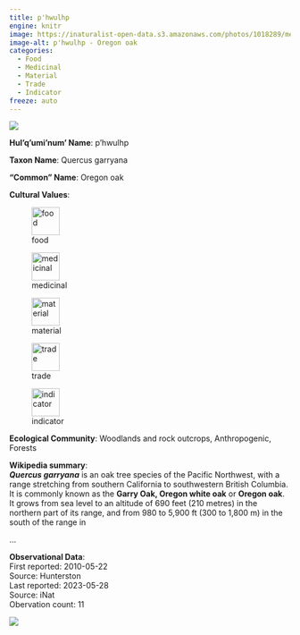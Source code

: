 ```yaml
---
title: p'hwulhp
engine: knitr
image: https://inaturalist-open-data.s3.amazonaws.com/photos/1018289/medium.jpg
image-alt: p'hwulhp - Oregon oak
categories:
  - Food
  - Medicinal
  - Material
  - Trade
  - Indicator
freeze: auto
---
```

![](https://inaturalist-open-data.s3.amazonaws.com/photos/1018289/medium.jpg){fig-alt="p'hwulhp - Oregon oak"}

**Hul'q'umi'num' Name**: p'hwulhp



**Taxon Name**: Quercus garryana

**"Common" Name**: Oregon oak

**Cultural Values**:  

::: {layout-nrow=1 style="width:60%"}
![food](/files/food.svg){width=50px}

![medicinal](/files/medicinal.svg){width=50px}

![material](/files/material.svg){width=50px}

![trade](/files/trade.svg){width=50px}

![indicator](/files/indicator.svg){width=50px}
:::

**Ecological Community**: Woodlands and rock outcrops, Anthropogenic, Forests

**Wikipedia summary**:  
<i><b>Quercus garryana</b></i> is an oak tree species of the Pacific Northwest, with a range stretching from southern California to southwestern British Columbia. It is commonly known as the <b>Garry Oak, Oregon white oak</b> or <b>Oregon oak</b>. It grows from sea level to an altitude of 690 feet (210 metres) in the northern part of its range, and from 980 to 5,900&#160;ft (300 to 1,800&#160;m) in the south of the range in</p>...

**Observational Data**:   
First reported: 2010-05-22  
Source: Hunterston  
Last reported: 2023-05-28  
Source: iNat  
Obervation count: 11

![](community_dist.png)

